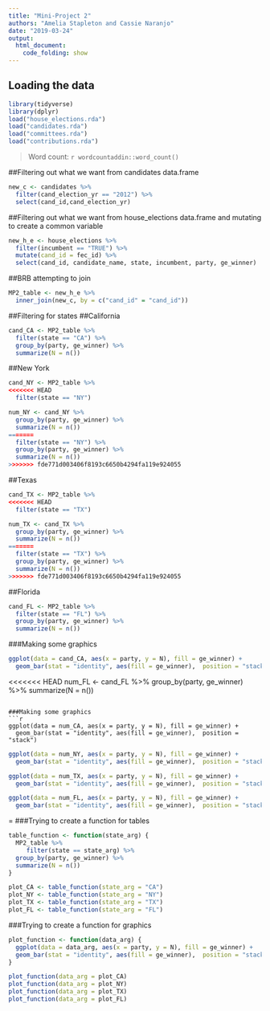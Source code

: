```yaml
---
title: "Mini-Project 2"
authors: "Amelia Stapleton and Cassie Naranjo"
date: "2019-03-24"
output: 
  html_document:
    code_folding: show
---
```


## Loading the data
```r
library(tidyverse)
library(dplyr)
load("house_elections.rda")
load("candidates.rda")
load("committees.rda")
load("contributions.rda")
```

> Word count: `r wordcountaddin::word_count()`

##Filtering out what we want from candidates data.frame
```r
new_c <- candidates %>%
  filter(cand_election_yr == "2012") %>%
  select(cand_id,cand_election_yr)
```

##Filtering out what we want from house_elections data.frame and mutating to create a common variable
```r
new_h_e <- house_elections %>%
  filter(incumbent == "TRUE") %>%
  mutate(cand_id = fec_id) %>%
  select(cand_id, candidate_name, state, incumbent, party, ge_winner)
```

##BRB attempting to join
```r
MP2_table <- new_h_e %>%
  inner_join(new_c, by = c("cand_id" = "cand_id"))
```

##Filtering for states
##California
```r
cand_CA <- MP2_table %>%
  filter(state == "CA") %>%
  group_by(party, ge_winner) %>%
  summarize(N = n())
```

##New York
```r
cand_NY <- MP2_table %>%
<<<<<<< HEAD
  filter(state == "NY")

num_NY <- cand_NY %>%
  group_by(party, ge_winner) %>%
  summarize(N = n()) 
=======
  filter(state == "NY") %>%
  group_by(party, ge_winner) %>%
  summarize(N = n())
>>>>>>> fde771d003406f8193c6650b4294fa119e924055
```

##Texas
```r
cand_TX <- MP2_table %>%
<<<<<<< HEAD
  filter(state == "TX")

num_TX <- cand_TX %>%
  group_by(party, ge_winner) %>%
  summarize(N = n()) 
=======
  filter(state == "TX") %>%
  group_by(party, ge_winner) %>%
  summarize(N = n())
>>>>>>> fde771d003406f8193c6650b4294fa119e924055
```

##Florida
```r
cand_FL <- MP2_table %>%
  filter(state == "FL") %>%
  group_by(party, ge_winner) %>%
  summarize(N = n())
```
###Making some graphics

```r
ggplot(data = cand_CA, aes(x = party, y = N), fill = ge_winner) +
  geom_bar(stat = "identity", aes(fill = ge_winner),  position = "stack") 
```

<<<<<<< HEAD
num_FL <- cand_FL %>%
  group_by(party, ge_winner) %>%
  summarize(N = n()) 
```

###Making some graphics
```r
ggplot(data = num_CA, aes(x = party, y = N), fill = ge_winner) +
  geom_bar(stat = "identity", aes(fill = ge_winner),  position = "stack")
```

```r
ggplot(data = num_NY, aes(x = party, y = N), fill = ge_winner) +
  geom_bar(stat = "identity", aes(fill = ge_winner),  position = "stack")

```

```r
ggplot(data = num_TX, aes(x = party, y = N), fill = ge_winner) +
  geom_bar(stat = "identity", aes(fill = ge_winner),  position = "stack")
```

```r
ggplot(data = num_FL, aes(x = party, y = N), fill = ge_winner) +
  geom_bar(stat = "identity", aes(fill = ge_winner),  position = "stack")
```

=
###Trying to create a function for tables 
```r
table_function <- function(state_arg) {
  MP2_table %>%
     filter(state == state_arg) %>%
  group_by(party, ge_winner) %>%
  summarize(N = n())
}
```

```r
plot_CA <- table_function(state_arg = "CA")
plot_NY <- table_function(state_arg = "NY")
plot_TX <- table_function(state_arg = "TX")
plot_FL <- table_function(state_arg = "FL")
```

###Trying to create a function for graphics 
```r
plot_function <- function(data_arg) {
  ggplot(data = data_arg, aes(x = party, y = N), fill = ge_winner) +
  geom_bar(stat = "identity", aes(fill = ge_winner),  position = "stack") 
}
```

```r
plot_function(data_arg = plot_CA)
plot_function(data_arg = plot_NY)
plot_function(data_arg = plot_TX)
plot_function(data_arg = plot_FL)
```


